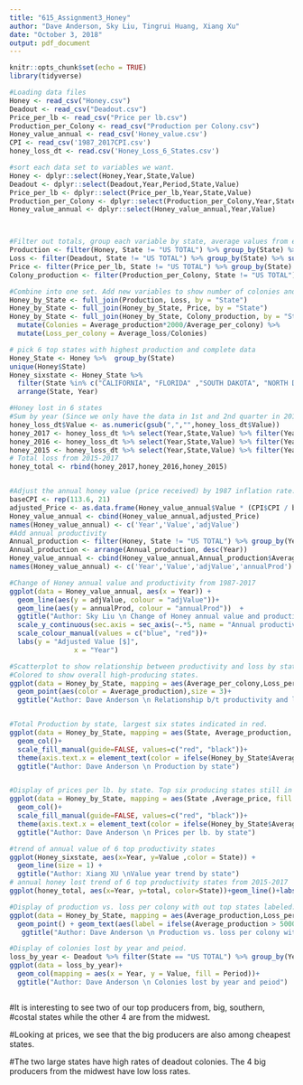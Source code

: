 ```yaml
---
title: "615_Assignment3_Honey"
author: "Dave Anderson, Sky Liu, Tingrui Huang, Xiang Xu"
date: "October 3, 2018"
output: pdf_document
---
```


```r
knitr::opts_chunk$set(echo = TRUE)
library(tidyverse)
```

```r
#Loading data files
Honey <- read_csv("Honey.csv")
Deadout <- read_csv("Deadout.csv")
Price_per_lb <- read_csv("Price per lb.csv")
Production_per_Colony <- read_csv("Production per Colony.csv")
Honey_value_annual <- read_csv('Honey_value.csv')
CPI <- read_csv('1987_2017CPI.csv')
honey_loss_dt <- read.csv('Honey_Loss_6_States.csv')
```

```r
#sort each data set to variables we want. 
Honey <- dplyr::select(Honey,Year,State,Value)
Deadout <- dplyr::select(Deadout,Year,Period,State,Value) 
Price_per_lb <- dplyr::select(Price_per_lb,Year,State,Value)
Production_per_Colony <- dplyr::select(Production_per_Colony,Year,State,Value)
Honey_value_annual <- dplyr::select(Honey_value_annual,Year,Value)



#Filter out totals, group each variable by state, average values from each year
Production <- filter(Honey, State != "US TOTAL") %>% group_by(State) %>% summarise(Average_production = mean(Value)/2000)
Loss <- filter(Deadout, State != "US TOTAL") %>% group_by(State) %>% summarise(Average_loss = mean(Value))
Price <- filter(Price_per_lb, State != "US TOTAL") %>% group_by(State) %>% summarise(Average_price = mean(Value))
Colony_production <- filter(Production_per_Colony, State != "US TOTAL") %>% group_by(State) %>% summarise(Average_per_colony = mean(Value))

#Combine into one set. Add new variables to show number of colonies and loss/colony
Honey_by_State <- full_join(Production, Loss, by = "State")
Honey_by_State <- full_join(Honey_by_State, Price, by = "State")
Honey_by_State <- full_join(Honey_by_State, Colony_production, by = "State") %>% 
  mutate(Colonies = Average_production*2000/Average_per_colony) %>% 
  mutate(Loss_per_colony = Average_loss/Colonies) 

# pick 6 top states with highest production and complete data
Honey_State <- Honey %>%  group_by(State) 
unique(Honey$State)
Honey_sixstate <- Honey_State %>%
  filter(State %in% c("CALIFORNIA", "FLORIDA" ,"SOUTH DAKOTA", "NORTH DAKOTA","MONTANA", "MINNESOTA")) %>%
  arrange(State, Year)

#Honey lost in 6 states
#Sum by year (Since we only have the data in 1st and 2nd quarter in 2018, we will exclude the data in 2018)
honey_loss_dt$Value <- as.numeric(gsub(",","",honey_loss_dt$Value))
honey_2017 <- honey_loss_dt %>% select(Year,State,Value) %>% filter(Year==2017) %>% group_by(Year,State) %>% summarise(total=sum(Value))
honey_2016 <- honey_loss_dt %>% select(Year,State,Value) %>% filter(Year==2016) %>% group_by(Year,State) %>% summarise(total=sum(Value))
honey_2015 <- honey_loss_dt %>% select(Year,State,Value) %>% filter(Year==2015) %>% group_by(Year,State) %>% summarise(total=sum(Value))
# Total loss from 2015-2017
honey_total <- rbind(honey_2017,honey_2016,honey_2015)


#Adjust the annual honey value (price received) by 1987 inflation rate.
baseCPI <- rep(113.6, 21)
adjusted_Price <- as.data.frame(Honey_value_annual$Value * (CPI$CPI / baseCPI))
Honey_value_annual <- cbind(Honey_value_annual,adjusted_Price)
names(Honey_value_annual) <- c('Year','Value','adjValue')
#Add annual productivity
Annual_production <- filter(Honey, State != "US TOTAL") %>% group_by(Year)  %>% summarise(Average_production = mean(Value)/2000)  
Annual_production <- arrange(Annual_production, desc(Year))
Honey_value_annual <- cbind(Honey_value_annual,Annual_production$Average_production)
names(Honey_value_annual) <- c('Year','Value','adjValue','annualProd')

```





```r
#Change of Honey annual value and productivity from 1987-2017
ggplot(data = Honey_value_annual, aes(x = Year)) + 
  geom_line(aes(y = adjValue, colour = "adjValue"))+
  geom_line(aes(y = annualProd, colour = "annualProd"))  +
  ggtitle("Author: Sky Liu \n Change of Honey annual value and productivity from 1987-2017")+
  scale_y_continuous(sec.axis = sec_axis(~.*5, name = "Annual productivity [%]"))+
  scale_colour_manual(values = c("blue", "red"))+
  labs(y = "Adjusted Value [$]",
                x = "Year")

#Scatterplot to show relationship between productivity and loss by state.
#Colored to show overall high-producing states.
ggplot(data = Honey_by_State, mapping = aes(Average_per_colony,Loss_per_colony))+
  geom_point(aes(color = Average_production),size = 3)+
  ggtitle("Author: Dave Anderson \n Relationship b/t productivity and loss by state")


#Total Production by state, largest six states indicated in red. 
ggplot(data = Honey_by_State, mapping = aes(State, Average_production, fill=ifelse(Average_production > 5000,"A", "B")))+
  geom_col()+
  scale_fill_manual(guide=FALSE, values=c("red", "black"))+
  theme(axis.text.x = element_text(color = ifelse(Honey_by_State$Average_production > 5000, "red", "black"), angle = 75, hjust = 1))+
  ggtitle("Author: Dave Anderson \n Production by state")


#Display of prices per lb. by state. Top six producing states still in red to show their low prices. 
ggplot(data = Honey_by_State, mapping = aes(State ,Average_price, fill = ifelse(Average_production > 5000, "A", "B")))+
  geom_col()+
  scale_fill_manual(guide=FALSE, values=c("red", "black"))+
  theme(axis.text.x = element_text(color = ifelse(Honey_by_State$Average_production > 5000, "red", "black"), angle = 75, hjust = 1))+
  ggtitle("Author: Dave Anderson \n Prices per lb. by state")

#trend of annual value of 6 top productivity states 
ggplot(Honey_sixstate, aes(x=Year, y=Value ,color = State)) +
  geom_line(size = 1) +
  ggtitle("Author: Xiang XU \nValue year trend by state")
# annual honey lost trend of 6 top productivity states from 2015-2017
ggplot(honey_total, aes(x=Year, y=total, color=State))+geom_line()+labs(title="Tingrui Huang")

#Display of production vs. loss per colony with out top states labeled. 
ggplot(data = Honey_by_State, mapping = aes(Average_production,Loss_per_colony, label = State))+
  geom_point() + geom_text(aes(label = ifelse(Average_production > 5000,as.character(State),'')),vjust = 1.5,hjust = 1)+
   ggtitle("Author: Dave Anderson \n Production vs. loss per colony with out top states labeled")

#Display of colonies lost by year and peiod. 
loss_by_year <- Deadout %>% filter(State == "US TOTAL") %>% group_by(Year)
ggplot(data = loss_by_year)+
  geom_col(mapping = aes(x = Year, y = Value, fill = Period))+
  ggtitle("Author: Dave Anderson \n Colonies lost by year and peiod")



```

#It is interesting to see two of our top producers from, big, southern,
#costal states while the other 4 are from the midwest. 

#Looking at prices, we see that the big producers are also among cheapest states.

#The two large states have high rates of deadout colonies. The 4 big producers from the midwest have low loss rates. 